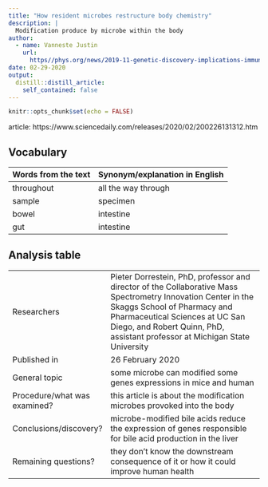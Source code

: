 ```yaml
---
title: "How resident microbes restructure body chemistry"
description: |
  Modification produce by microbe within the body
author:
  - name: Vanneste Justin
    url:
      https//phys.org/news/2019-11-genetic-discovery-implications-immunity-longer.html: {}
date: 02-29-2020
output:
  distill::distill_article:
    self_contained: false
---
```


```r
knitr::opts_chunk$set(echo = FALSE)
```

article: https://www.sciencedaily.com/releases/2020/02/200226131312.htm

## Vocabulary 

| Words from the text | Synonym/explanation in English |
| ------------------- | ------------------------------ |
| throughout   | all the way through     |
| sample       | specimen         |
| bowel   | intestine     |
| gut   | intestine      |

## Analysis table 

|                              |                                                                     |
| ---------------------------- | ------------------------------------------------------------------- |
| Researchers                  | Pieter Dorrestein, PhD, professor and director of the Collaborative Mass Spectrometry Innovation Center in the Skaggs School of Pharmacy and Pharmaceutical Sciences at UC San Diego, and Robert Quinn, PhD, assistant professor at Michigan State University                        |
| Published in                | 26 February 2020                                          |
| General topic               |  some microbe can modified some genes expressions in mice and human                      |
| Procedure/what was examined? | this article is about the modification microbes provoked into the body |
| Conclusions/discovery?       |  microbe-modified bile acids reduce the expression of genes responsible for bile acid production in the liver       |
| Remaining questions?         | they don't know the downstream consequence of it or how it could improve human health |
